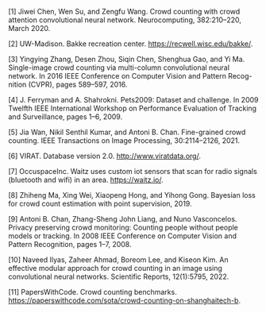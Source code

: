 [1] Jiwei Chen, Wen Su, and Zengfu Wang. Crowd counting with crowd attention convolutional neural network.  Neurocomputing, 382:210–220, March 2020.

[2] UW-Madison.  Bakke recreation center.  https://recwell.wisc.edu/bakke/.

[3] Yingying Zhang, Desen Zhou, Siqin Chen, Shenghua Gao, and Yi Ma. Single-image crowd counting via multi-column convolutional neural network. In  2016 IEEE Conference on Computer Vision and Pattern Recog-nition (CVPR), pages 589–597, 2016.

[4] J. Ferryman and A. Shahrokni.  Pets2009:  Dataset and challenge.  In 2009 Twelfth IEEE International Workshop on Performance Evaluation of Tracking and Surveillance, pages 1–6, 2009.

[5] Jia Wan, Nikil Senthil Kumar, and Antoni B. Chan.  Fine-grained crowd counting.  IEEE Transactions on Image Processing, 30:2114–2126, 2021.

[6] VIRAT. Database version 2.0.  http://www.viratdata.org/.

[7] OccuspaceInc.  Waitz uses custom iot sensors that scan for radio signals (bluetooth and wifi) in an area.  https://waitz.io/.

[8] Zhiheng Ma, Xing Wei, Xiaopeng Hong, and Yihong Gong. Bayesian loss for crowd count estimation with point supervision, 2019.

[9] Antoni B. Chan, Zhang-Sheng John Liang, and Nuno Vasconcelos.  Privacy preserving crowd monitoring: Counting people without people models or tracking.  In  2008 IEEE Conference on Computer Vision and Pattern Recognition, pages 1–7, 2008.

[10] Naveed Ilyas, Zaheer Ahmad, Boreom Lee, and Kiseon Kim.  An effective modular approach for crowd counting in an image using convolutional neural networks.  Scientific Reports, 12(1):5795, 2022.

[11] PapersWithCode. Crowd counting benchmarks. https://paperswithcode.com/sota/crowd-counting-on-shanghaitech-b.

